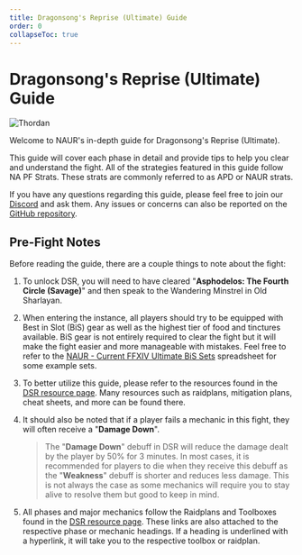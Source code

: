 ```yaml
---
title: Dragonsong's Reprise (Ultimate) Guide
order: 0
collapseToc: true
---
```


# Dragonsong's Reprise (Ultimate) Guide

![Thordan](/images/thumbnails/ultimate/Thordan.png)

Welcome to NAUR's in-depth guide for Dragonsong's Reprise (Ultimate).

This guide will cover each phase in detail and provide tips to help you clear and understand the fight.
All of the strategies featured in this guide follow NA PF Strats.
These strats are commonly referred to as APD or NAUR strats.

If you have any questions regarding this guide, please feel free to join our
[Discord](https://discord.com/invite/naurffxiv) and ask them.
Any issues or concerns can also be reported on the
[GitHub repository](https://github.com/naurffxiv/naurffxiv).

## Pre-Fight Notes

Before reading the guide, there are a couple things to note about the fight:

1. To unlock DSR, you will need to have cleared "**Asphodelos: The Fourth Circle (Savage)**" and then
   speak to the Wandering Minstrel in Old Sharlayan.

2. When entering the instance, all players should try to be equipped with Best in Slot (BiS) gear
   as well as the highest tier of food and tinctures available. BiS gear is not entirely required
   to clear the fight but it will make the fight easier and more manageable with mistakes.
   Feel free to refer to the
   [NAUR - Current FFXIV Ultimate BiS Sets](https://docs.google.com/spreadsheets/d/1V5HIN_yUxc-PIQQDv8zKkQ9TQNZ3OxQc66AxKIC_KaQ)
   spreadsheet for some example sets.

3. To better utilize this guide, please refer to the resources found in the
   [DSR resource page](/ultimate/dsr). Many resources such as raidplans, mitigation plans,
   cheat sheets, and more can be found there.

4. It should also be noted that if a player fails a mechanic in this fight, they will often
   receive a "**Damage Down**".

   > The "**Damage Down**" debuff in DSR will reduce the damage dealt by the player by 50% for 3 minutes.
   > In most cases, it is recommended for players to die when they receive this debuff as the
   > "**Weakness**" debuff is shorter and reduces less damage. This is not always the case as some
   > mechanics will require you to stay alive to resolve them but good to keep in mind.

5. All phases and major mechanics follow the Raidplans and Toolboxes found in the
   [DSR resource page](/ultimate/dsr). These links are also attached to the respective phase or mechanic headings.
   If a heading is underlined with a hyperlink, it will take you to the respective toolbox or raidplan.
   
 <DSRNav defaultOpen={false} />